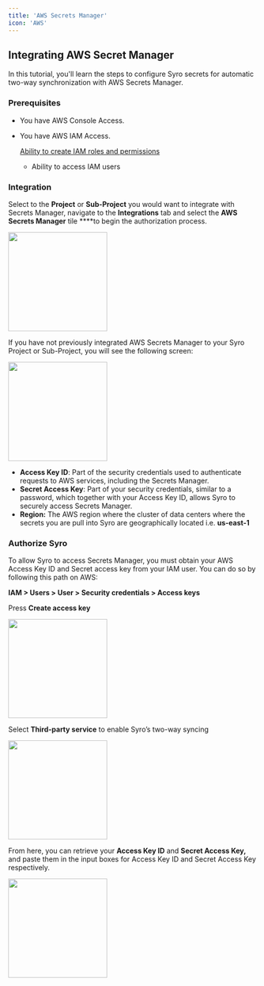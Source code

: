 ```yaml
---
title: 'AWS Secrets Manager'
icon: 'AWS'
---
```


## Integrating AWS Secret Manager

In this tutorial, you'll learn the steps to configure Syro secrets for automatic two-way synchronization with AWS Secrets Manager.

### Prerequisites

- You have AWS Console Access.
- You have AWS IAM Access.
    
    [Ability to create IAM roles and permissions](https://www.notion.so/Ability-to-create-IAM-roles-and-permissions-4fb57c8a65844e6aa89e9ed838558396?pvs=21)
    
    - Ability to access IAM users

### **Integration**

Select to the **Project** or **Sub-Project** you would want to integrate with Secrets Manager, navigate to the **Integrations** tab and select the **AWS Secrets Manager** tile ****to begin the authorization process.

<img height="200" src="/images/integrations-tab.png" />

If you have not previously integrated AWS Secrets Manager to your Syro Project or Sub-Project, you will see the following screen:

<img height="200" src="/images/param-store-integration.png" />

- **Access Key ID**: Part of the security credentials used to authenticate requests to AWS services, including the Secrets Manager.
- **Secret Access Key**: Part of your security credentials, similar to a password, which together with your Access Key ID, allows Syro to securely access Secrets Manager.
- **Region:** The AWS region where the cluster of data centers where the secrets you are pull into Syro are geographically located i.e. **us-east-1**

### **Authorize Syro**

To allow Syro to access Secrets Manager, you must obtain your AWS Access Key ID and Secret access key from your IAM user. You can do so by following this path on AWS:

**IAM > Users > User > Security credentials > Access keys** 

Press **Create access key**

<img height="200" src="/images/access-keys.png" />

Select ************Third-party service************ to enable Syro’s two-way syncing

<img height="200" src="/images/third-party-sync.png" />

From here, you can retrieve your **Access Key ID** and **Secret Access Key,** and paste them in the input boxes for Access Key ID and Secret Access Key respectively. 

<img height="200" src="/images/retrieve-access.png" />